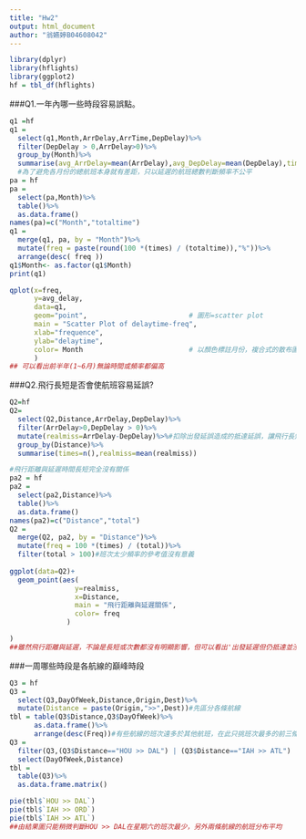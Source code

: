 ---
title: "Hw2"
output: html_document
author: "翁嬿婷B04608042"
---

```{r setup, include=TRUE}
library(dplyr)
library(hflights)
library(ggplot2)
hf = tbl_df(hflights)

```


###Q1.一年內哪一些時段容易誤點。
```{r,include=TRUE}
q1 =hf
q1 = 
  select(q1,Month,ArrDelay,ArrTime,DepDelay)%>%
  filter(DepDelay > 0,ArrDelay>0)%>%
  group_by(Month)%>%
  summarise(avg_ArrDelay=mean(ArrDelay),avg_DepDelay=mean(DepDelay),times=n(),avg_delay= (avg_DepDelay+avg_ArrDelay)*0.5)
  #為了避免各月份的總航班本身就有差距，只以延遲的航班總數判斷頻率不公平
pa = hf
pa = 
  select(pa,Month)%>%
  table()%>%
  as.data.frame()
names(pa)=c("Month","totaltime")
q1 = 
  merge(q1, pa, by = "Month")%>%
  mutate(freq = paste(round(100 *(times) / (totaltime)),"%"))%>%
  arrange(desc( freq ))
q1$Month<- as.factor(q1$Month) 
print(q1)

qplot(x=freq,                               
      y=avg_delay,                              
      data=q1,                      
      geom="point",                         # 圖形=scatter plot
      main = "Scatter Plot of delaytime-freq",  
      xlab="frequence",                          
      ylab="delaytime",                    
      color= Month                          # 以顏色標註月份，複合式的散布圖
      )
## 可以看出前半年(1~6月)無論時間或頻率都偏高


```
###Q2.飛行長短是否會使航班容易延誤?
```{r , include=TRUE}
Q2=hf
Q2=
  select(Q2,Distance,ArrDelay,DepDelay)%>%
  filter(ArrDelay>0,DepDelay > 0)%>%
  mutate(realmiss=ArrDelay-DepDelay)%>%#扣除出發延誤造成的抵達延誤，讓飛行長短成為主要差異
  group_by(Distance)%>%
  summarise(times=n(),realmiss=mean(realmiss))

#飛行距離與延遲時間長短完全沒有關係
pa2 = hf
pa2 = 
  select(pa2,Distance)%>%
  table()%>%
  as.data.frame()
names(pa2)=c("Distance","total")
Q2 = 
  merge(Q2, pa2, by = "Distance")%>%
  mutate(freq = 100 *(times) / (total))%>%
  filter(total > 100)#班次太少頻率的參考值沒有意義
  
ggplot(data=Q2)+
  geom_point(aes(
                y=realmiss,
                x=Distance,                             
                main = "飛行距離與延遲關係",
                color= freq
              )

)
##雖然飛行距離與延遲，不論是長短或次數都沒有明顯影響，但可以看出'出發延遲但仍抵達並沒有太嚴重延遲的情況(realmiss<0)'明顯偏少，即如果出發延遲了的話，抵達有很高的機率會延遲更久。

```



###一周哪些時段是各航線的巔峰時段
```{r, include=TRUE}
Q3 = hf
Q3 =
  select(Q3,DayOfWeek,Distance,Origin,Dest)%>%
  mutate(Distance = paste(Origin,">>",Dest))#先區分各條航線
tbl = table(Q3$Distance,Q3$DayOfWeek)%>%
      as.data.frame()%>%
      arrange(desc(Freq))#有些航線的班次遠多於其他航班，在此只挑班次最多的前三條航線觀察("HOU >> DAL"& "IAH >> ORD" &"IAH >>  ATL")
Q3 = 
  filter(Q3,(Q3$Distance=="HOU >> DAL") | (Q3$Distance=="IAH >> ATL") |(Q3$Distance=="IAH >> ORD"))%>%
  select(DayOfWeek,Distance)
tbl = 
  table(Q3)%>%
  as.data.frame.matrix()

pie(tbl$`HOU >> DAL`)
pie(tbl$`IAH >> ORD`)
pie(tbl$`IAH >> ATL`)
##由結果圖只能稍微判斷HOU >> DAL在星期六的班次最少，另外兩條航線的航班分布平均
```



